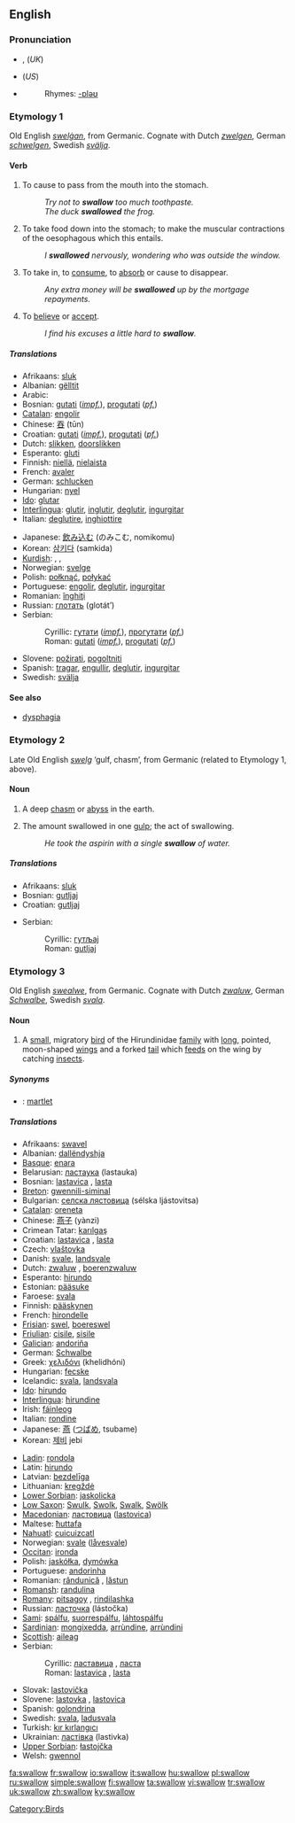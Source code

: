 ==English==

===Pronunciation===
*{{IPA|/ˈswɒləʊ/}}, {{SAMPA|/"swQl@U/}} (''UK'')
*{{IPA|/ˈswɑ.loʊ/}} (''US'')
*{{audio|en-us-swallow.ogg|Audio (US)}}
*:Rhymes: [[Rhymes:English:-ɒləʊ|-ɒləʊ]]

===Etymology 1===
Old English ''[[swelgan|swelġan]]'', from Germanic.  Cognate with Dutch ''[[zwelgen]]'', German ''[[schwelgen]]'', Swedish ''[[svälja]]''.

====Verb====
{{en-verb}}

# {{transitive}} To cause to pass from the mouth into the stomach.
#:''Try not to '''swallow''' too much toothpaste.''
#:''The duck '''swallowed''' the frog.''
# {{intransitive}} To take food down into the stomach; to make the muscular contractions of the oesophagous which this entails.
#:''I '''swallowed''' nervously, wondering who was outside the window.''
# {{transitive}} To take in, to [[consume]], to [[absorb]] or cause to disappear.
#:''Any extra money will be '''swallowed''' up by the mortgage repayments.''
# {{transitive}} To [[believe]] or [[accept]].
#:''I find his excuses a little hard to '''swallow'''.''

=====Translations=====
{{trans-top|to cause pass from the mouth into the stomach}}
*Afrikaans: [[sluk]]
*Albanian: [[gëlltit]]
*Arabic: {{ARchar|[[جرع]]}} {{unicode|(járaʕa)}}
*Bosnian: [[gutati]] (''[[impf.]]''), [[progutati]] (''[[pf.]]'')
*[[Catalan]]: [[engolir]]
*Chinese: [[吞]] (tūn)
*Croatian: [[gutati]] (''[[impf.]]''), [[progutati]] (''[[pf.]]'')
*Dutch: [[slikken]], [[doorslikken]]
*Esperanto: [[gluti]]
*Finnish: [[niellä]], [[nielaista]]
*French: [[avaler]]
*German: [[schlucken]]
*Hungarian: [[nyel]]
*[[Ido]]: [[glutar]]
*[[Interlingua]]: [[glutir]], [[inglutir]], [[deglutir]], [[ingurgitar]]
*Italian: [[deglutire]], [[inghiottire]]
{{trans-mid}}
*Japanese: [[飲み込む]] (のみこむ, nomikomu)
*Korean: [[삼키다]] (samkida)
*[[Kurdish]]: {{trad|ku|daqurtandin}}, {{trad|ku|daûrandin}}, {{trad|ku|dabilandin}}
*Norwegian: [[svelge]]
*Polish: [[połknąć]], [[połykać]]
*Portuguese: [[engolir]], [[deglutir]], [[ingurgitar]]
*Romanian: [[înghiţi]]
*Russian: [[глотать]] (glotát’)
*Serbian:
*:Cyrillic: [[гутати]] (''[[impf.]]''), [[прогутати]] (''[[pf.]]'')
*:Roman: [[gutati]] (''[[impf.]]''), [[progutati]] (''[[pf.]]'')
*Slovene: [[požirati]], [[pogoltniti]]
*Spanish: [[tragar]], [[engullir]], [[deglutir]], [[ingurgitar]]
*Swedish: [[svälja]]
{{trans-bottom}}

====See also====
*[[dysphagia]]

===Etymology 2===
Late Old English ''[[swelg]]'' ‘gulf, chasm’, from Germanic (related to Etymology 1, above).

====Noun====
{{en-noun}}

# {{archaic}} A deep [[chasm]] or [[abyss]] in the earth.
# The amount swallowed in one [[gulp]]; the act of swallowing.
#:''He took the aspirin with a single '''swallow''' of water.''

=====Translations=====
{{trans-top|amount swallowed}}
*Afrikaans: [[sluk]]
*Bosnian: [[gutljaj#Bosnian|gutljaj]] {{m}}
*Croatian: [[gutljaj#Croatian|gutljaj]] {{m}}
{{trans-mid}}
*Serbian:
*:Cyrillic: [[гутљај#Serbian|гутљај]] {{m}}
*:Roman: [[gutljaj#Serbian|gutljaj]] {{m}}
{{trans-bottom}}

===Etymology 3===
Old English ''[[swealwe]]'', from Germanic.  Cognate with Dutch ''[[zwaluw]]'', German ''[[Schwalbe]]'', Swedish ''[[svala]]''.

====Noun====
{{en-noun}}
{{wikipedia}}

# A [[small]], migratory [[bird]] of the Hirundinidae [[family]] with [[long]], pointed, moon-shaped [[wing]]s and a forked [[tail]] which [[feed]]s on the wing by catching [[insect]]s.

=====Synonyms=====
*{{italbrac|small bird of Hirundunudae}}: [[martlet]]

=====Translations=====
{{trans-top|bird}}
*Afrikaans: [[swavel]]
*Albanian: [[dallëndyshja]]
*[[Basque]]: [[enara]]
*Belarusian: [[ластаука]] (lastauka) {{f}}
*Bosnian: [[lastavica]] {{f}}, [[lasta]] {{f}}
*[[Breton]]: [[gwennili-siminal]]
*Bulgarian: [[селска лястовица]] (sélska ljástovitsa) {{f}}
*[[Catalan]]: [[oreneta]] {{f}}
*Chinese: [[燕子]] (yànzi)
*Crimean Tatar: [[karılgaş]]
*Croatian: [[lastavica]] {{f}}, [[lasta]] {{f}}
*Czech: [[vlaštovka]] {{f}}
*Danish: [[svale]], [[landsvale]]
*Dutch: [[zwaluw]] {{f}}, [[boerenzwaluw]] {{f}}
*Esperanto: [[hirundo]]
*Estonian: [[pääsuke]]
*Faroese: [[svala]]
*Finnish: [[pääskynen]]
*French: [[hirondelle]] {{f}}
*[[Frisian]]: [[swel]], [[boereswel]]
*[[Friulian]]: [[cisile]], [[sisile]]
*[[Galician]]: [[andoriña]] {{f}}
*German: [[Schwalbe]] {{f}}
*Greek: [[χελιδόνι]] (khelidhóni)
*Hungarian: [[fecske]]
*Icelandic: [[svala]], [[landsvala]]
*[[Ido]]: [[hirundo]]
*[[Interlingua]]: [[hirundine]]
*Irish: [[fáinleog]]
*Italian: [[rondine]]
*Japanese: [[燕]] ([[つばめ]], tsubame)
*Korean: [[제비]] jebi
{{trans-mid}}
*[[Ladin]]: [[rondola]]
*Latin: [[hirundo]]
*Latvian: [[bezdelīga]]
*Lithuanian: [[kregždė]] {{f}}
*[[Lower Sorbian]]: [[jaskolicka]]
*[[Low Saxon]]: [[Swulk]], [[Swolk]], [[Swalk]], [[Swölk]] {{f}}
*[[Macedonian]]: [[ластовица]] ([[lastovica]]) {{f}}
*Maltese: [[ħuttafa]]
*[[Nahuatl]]: [[cuicuizcatl]]
*Norwegian: [[svale]] ([[låvesvale]])
*[[Occitan]]: [[ironda]]
*Polish: [[jaskółka]], [[dymówka]]
*Portuguese: [[andorinha]] {{f}}
*Romanian: [[rândunică]] {{f}}, [[lăstun]] {{m}}
*[[Romansh]]: [[randulina]]
*[[Romany]]: [[pitsagoy]] {{m}}, [[rindilashka]] {{f}}
*Russian: [[ласточка]] (lástočka) {{f}}
*[[Sami]]: [[spálfu]], [[suorrespálfu]], [[láhtospálfu]]
*[[Sardinian]]: [[mongixedda]], [[arrùndine]], [[arrùndini]]
*[[Scottish]]: [[aileag]]
*Serbian:
*:Cyrillic: [[ластавица]] {{f}}, [[ласта]] {{f}}
*:Roman: [[lastavica#Serbian|lastavica]] {{f}}, [[lasta#Serbian|lasta]] {{f}}
*Slovak: [[lastovička]] {{f}}
*Slovene: [[lastovka]] {{f}}, [[lastovica]] {{f}}
*Spanish: [[golondrina]] {{f}}
*Swedish: [[svala]], [[ladusvala]]
*Turkish: [[kır kırlangıcı]]
*Ukrainian: [[ластівка]] (lastivka) {{f}}
*[[Upper Sorbian]]: [[łastojčka]]
*Welsh: [[gwennol]]
{{trans-bottom}}

[[Category:Birds]]

[[fa:swallow]]
[[fr:swallow]]
[[io:swallow]]
[[it:swallow]]
[[hu:swallow]]
[[pl:swallow]]
[[ru:swallow]]
[[simple:swallow]]
[[fi:swallow]]
[[ta:swallow]]
[[vi:swallow]]
[[tr:swallow]]
[[uk:swallow]]
[[zh:swallow]]
[[ky:swallow]]